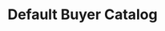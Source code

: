 ---
section: 'Product Catalogs'
title: 'Default Buyer Catalog'
description: 'Learn about the default Buyer Catalog that is established on your behalf whenever a new Buyer Organization is created.'
priority: 0
---